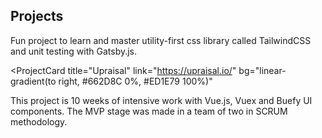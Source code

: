 ## Projects

<ProjectCard title="Za Szkłem Fotografia" link="https://za-szklem-foto.vercel.app/" bg="linear-gradient(to right, #D4145A 0%, #FBB03B 100%)">
Fun project to learn and master utility-first css library called TailwindCSS and unit testing with Gatsby.js.
</ProjectCard>

<ProjectCard
  title="Upraisal"
  link="https://upraisal.io/"
  bg="linear-gradient(to right, #662D8C 0%, #ED1E79 100%)"
>
  This project is 10 weeks of intensive work with Vue.js, Vuex and Buefy UI components. The MVP stage was made in a team of two in SCRUM methodology.
</ProjectCard>



